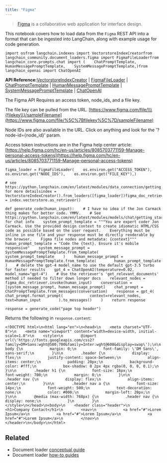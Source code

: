 ```yaml
---
title: "Figma"
---
```


> [Figma](https://www.figma.com/) is a collaborative web application for interface design.

This notebook covers how to load data from the `Figma` REST API into a format that can be ingested into LangChain, along with example usage for code generation.

```
import osfrom langchain.indexes import VectorstoreIndexCreatorfrom langchain_community.document_loaders.figma import FigmaFileLoaderfrom langchain_core.prompts.chat import (    ChatPromptTemplate,    HumanMessagePromptTemplate,    SystemMessagePromptTemplate,)from langchain_openai import ChatOpenAI
```

**API Reference:**[VectorstoreIndexCreator](https://python.langchain.com/api_reference/langchain/indexes/langchain.indexes.vectorstore.VectorstoreIndexCreator.html) | [FigmaFileLoader](https://python.langchain.com/api_reference/community/document_loaders/langchain_community.document_loaders.figma.FigmaFileLoader.html) | [ChatPromptTemplate](https://python.langchain.com/api_reference/core/prompts/langchain_core.prompts.chat.ChatPromptTemplate.html) | [HumanMessagePromptTemplate](https://python.langchain.com/api_reference/core/prompts/langchain_core.prompts.chat.HumanMessagePromptTemplate.html) | [SystemMessagePromptTemplate](https://python.langchain.com/api_reference/core/prompts/langchain_core.prompts.chat.SystemMessagePromptTemplate.html) | [ChatOpenAI](https://python.langchain.com/api_reference/openai/chat_models/langchain_openai.chat_models.base.ChatOpenAI.html)

The Figma API Requires an access token, node\_ids, and a file key.

The file key can be pulled from the URL. [https://www.figma.com/file/\\\{filekey\\}/sampleFilename](https://www.figma.com/file/%5C%7Bfilekey%5C%7D/sampleFilename)

Node IDs are also available in the URL. Click on anything and look for the '?node-id=\{node\_id}' param.

Access token instructions are in the Figma help center article: [https://help.figma.com/hc/en-us/articles/8085703771159-Manage-personal-access-tokens](https://help.figma.com/hc/en-us/articles/8085703771159-Manage-personal-access-tokens)

```
figma_loader = FigmaFileLoader(    os.environ.get("ACCESS_TOKEN"),    os.environ.get("NODE_IDS"),    os.environ.get("FILE_KEY"),)
```

```
# see https://python.langchain.com/en/latest/modules/data_connection/getting_started.html for more detailsindex = VectorstoreIndexCreator().from_loaders([figma_loader])figma_doc_retriever = index.vectorstore.as_retriever()
```

```
def generate_code(human_input):    # I have no idea if the Jon Carmack thing makes for better code. YMMV.    # See https://python.langchain.com/en/latest/modules/models/chat/getting_started.html for chat info    system_prompt_template = """You are expert coder Jon Carmack. Use the provided design context to create idiomatic HTML/CSS code as possible based on the user request.    Everything must be inline in one file and your response must be directly renderable by the browser.    Figma file nodes and metadata: {context}"""    human_prompt_template = "Code the {text}. Ensure it's mobile responsive"    system_message_prompt = SystemMessagePromptTemplate.from_template(        system_prompt_template    )    human_message_prompt = HumanMessagePromptTemplate.from_template(        human_prompt_template    )    # delete the gpt-4 model_name to use the default gpt-3.5 turbo for faster results    gpt_4 = ChatOpenAI(temperature=0.02, model_name="gpt-4")    # Use the retriever's 'get_relevant_documents' method if needed to filter down longer docs    relevant_nodes = figma_doc_retriever.invoke(human_input)    conversation = [system_message_prompt, human_message_prompt]    chat_prompt = ChatPromptTemplate.from_messages(conversation)    response = gpt_4(        chat_prompt.format_prompt(            context=relevant_nodes, text=human_input        ).to_messages()    )    return response
```

```
response = generate_code("page top header")
```

Returns the following in `response.content`:

```
<!DOCTYPE html>\n<html lang="en">\n<head>\n    <meta charset="UTF-8">\n    <meta name="viewport" content="width=device-width, initial-scale=1.0">\n    <style>\n        @import url(\'https://fonts.googleapis.com/css2?family=DM+Sans:wght@500;700&family=Inter:wght@600&display=swap\');\n\n        body {\n            margin: 0;\n            font-family: \'DM Sans\', sans-serif;\n        }\n\n        .header {\n            display: flex;\n            justify-content: space-between;\n            align-items: center;\n            padding: 20px;\n            background-color: #fff;\n            box-shadow: 0 2px 4px rgba(0, 0, 0, 0.1);\n        }\n\n        .header h1 {\n            font-size: 16px;\n            font-weight: 700;\n            margin: 0;\n        }\n\n        .header nav {\n            display: flex;\n            align-items: center;\n        }\n\n        .header nav a {\n            font-size: 14px;\n            font-weight: 500;\n            text-decoration: none;\n            color: #000;\n            margin-left: 20px;\n        }\n\n        @media (max-width: 768px) {\n            .header nav {\n                display: none;\n            }\n        }\n    </style>\n</head>\n<body>\n    <header class="header">\n        <h1>Company Contact</h1>\n        <nav>\n            <a href="#">Lorem Ipsum</a>\n            <a href="#">Lorem Ipsum</a>\n            <a href="#">Lorem Ipsum</a>\n        </nav>\n    </header>\n</body>\n</html>
```

## Related

* Document loader [conceptual guide](/src/oss/concepts/document_loaders)
* Document loader [how-to guides](/src/oss/how_to/#document-loaders)
